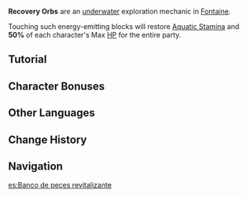 {{Terminology Infobox
|image  = Recovery Orb.png
|type   = Exploration
|region = Fontaine
}}
'''Recovery Orbs''' are an [[underwater]] exploration mechanic in [[Fontaine]].

Touching such energy-emitting blocks will restore [[Aquatic Stamina]] and '''50%''' of each character's Max [[HP]] for the entire party.

==Tutorial==
{{Tutorial|Recovery Orb}}

==Character Bonuses==
{{Talents by Category Table|Recovery Orb Talents|shortheader=helps spot Recovery Orbs by indicating them with the {{Icon|Recovery Orb}} icon on the mini-map}}

==Other Languages==
{{Other Languages
|en      = Recovery Orb
|zhs     = 复苏水团
|zhs_rm  = Fùsū Shuǐtuán
|zht     = 復甦水團
|zht_rm  = Fùsū Shuǐtuán
|zh_tl   = Recovery Water Orb
|ja      = リカバリーオーブ
|ja_rm   = Rikabarii Oobu
|ko      = 소생<->의 물 덩어리
|ko_tl   = 
|es      = Banco de peces revitalizante
|es_tl   = Revitalizing School of Fish
|fr      = Globe de revitalisation
|fr_tl   = Revitalization Globe
|ru      = Сфера восстановления
|ru_tl   = Recovery Sphere
|th      = Recovery Orb
|vi      = Bong Bóng Hồi Phục
|vi_tl   = 
|de      = Wiederbelebungstropfen
|de_tl   = Resurrection Drop
|id      = Recovery Orb
|pt      = Orbe da Ressurreição
|pt_tl   = 
|tr      = Yenileme Küresi
|tr_tl   = Recovery Sphere
|it      = Globi di ripristino
|it_tl   = Recovery Globes
}}

==Change History==
{{Change History|4.0}}

==Navigation==
{{Exploration Navbox|Fontaine}}

[[es:Banco de peces revitalizante]]